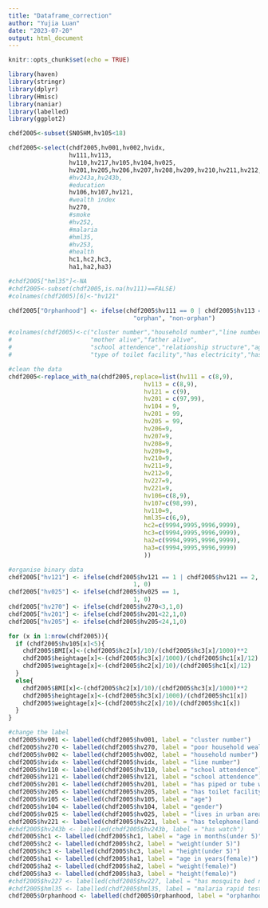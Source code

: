 ```yaml
---
title: "Dataframe_correction"
author: "Yujia Luan"
date: "2023-07-20"
output: html_document
---
```


```r
knitr::opts_chunk$set(echo = TRUE)
```

```r
library(haven)
library(stringr)
library(dplyr)
library(Hmisc)
library(naniar)
library(labelled)
library(ggplot2)
```

```r
chdf2005<-subset(SN05HM,hv105<18)

chdf2005<-select(chdf2005,hv001,hv002,hvidx,
                 hv111,hv113,
                 hv110,hv217,hv105,hv104,hv025,
                 hv201,hv205,hv206,hv207,hv208,hv209,hv210,hv211,hv212,hv227,hv221,
                 #hv243a,hv243b,
                 #education
                 hv106,hv107,hv121,
                 #wealth index
                 hv270,
                 #smoke
                 #hv252,
                 #malaria
                 #hml35,
                 #hv253,
                 #health
                 hc1,hc2,hc3,
                 ha1,ha2,ha3)

#chdf2005["hml35"]<-NA
#chdf2005<-subset(chdf2005,is.na(hv111)==FALSE)
#colnames(chdf2005)[6]<-"hv121"

```


```r
chdf2005["Orphanhood"] <- ifelse(chdf2005$hv111 == 0 | chdf2005$hv113 == 0, 
                                   "orphan", "non-orphan")

#colnames(chdf2005)<-c("cluster number","household number","line number",
#                      "mother alive","father alive",
#                      "school attendence","relationship structure","age","gender","type of #place of residence","source of drinking water",
#                      "type of toilet facility","has electricity","has radio","has #television","has refrigerator","has bicycle","has motorcycle","has car","has bednet","has #phone")
```


```r
#clean the data
chdf2005<-replace_with_na(chdf2005,replace=list(hv111 = c(8,9),
                                      hv113 = c(8,9),
                                      hv121 = c(9),
                                      hv201 = c(97,99),
                                      hv104 = 9,
                                      hv201 = 99,
                                      hv205 = 99,
                                      hv206=9,
                                      hv207=9,
                                      hv208=9,
                                      hv209=9,
                                      hv210=9,
                                      hv211=9,
                                      hv212=9,
                                      hv227=9,
                                      hv221=9,
                                      hv106=c(8,9),
                                      hv107=c(98,99),
                                      hv110=9,
                                      hml35=c(6,9),
                                      hc2=c(9994,9995,9996,9999),
                                      hc3=c(9994,9995,9996,9999),
                                      ha2=c(9994,9995,9996,9999),
                                      ha3=c(9994,9995,9996,9999)
                                      ))


```

```r
#organise binary data
chdf2005["hv121"] <- ifelse(chdf2005$hv121 == 1 | chdf2005$hv121 == 2, 
                                   1, 0)
chdf2005["hv025"] <- ifelse(chdf2005$hv025 == 1, 
                                   1, 0)
chdf2005["hv270"] <- ifelse(chdf2005$hv270<3,1,0)
chdf2005["hv201"] <- ifelse(chdf2005$hv201<22,1,0)
chdf2005["hv205"] <- ifelse(chdf2005$hv205<24,1,0)

```

```r
for (x in 1:nrow(chdf2005)){
  if (chdf2005$hv105[x]<5){
    chdf2005$BMI[x]<-(chdf2005$hc2[x]/10)/(chdf2005$hc3[x]/1000)**2
    chdf2005$heightage[x]<-(chdf2005$hc3[x]/1000)/(chdf2005$hc1[x]/12)
    chdf2005$weightage[x]<-(chdf2005$hc2[x]/10)/(chdf2005$hc1[x]/12)
  }
  else{
    chdf2005$BMI[x]<-(chdf2005$hc2[x]/10)/(chdf2005$hc3[x]/1000)**2
    chdf2005$heightage[x]<-(chdf2005$hc3[x]/1000)/(chdf2005$hc1[x])
    chdf2005$weightage[x]<-(chdf2005$hc2[x]/10)/(chdf2005$hc1[x])
  }
}
```

```r
#change the label
chdf2005$hv001 <- labelled(chdf2005$hv001, label = "cluster number")
chdf2005$hv270 <- labelled(chdf2005$hv270, label = "poor household wealth")
chdf2005$hv002 <- labelled(chdf2005$hv002, label = "household number")
chdf2005$hvidx <- labelled(chdf2005$hvidx, label = "line number")
chdf2005$hv110 <- labelled(chdf2005$hv110, label = "school attendence")
chdf2005$hv121 <- labelled(chdf2005$hv121, label = "school attendence")
chdf2005$hv201 <- labelled(chdf2005$hv201, label = "has piped or tube water")
chdf2005$hv205 <- labelled(chdf2005$hv205, label = "has toilet facility")
chdf2005$hv105 <- labelled(chdf2005$hv105, label = "age")
chdf2005$hv104 <- labelled(chdf2005$hv104, label = "gender")
chdf2005$hv025 <- labelled(chdf2005$hv025, label = "lives in urban area")
chdf2005$hv221 <- labelled(chdf2005$hv221, label = "has telephone(land-line)")
#chdf2005$hv243b <- labelled(chdf2005$hv243b, label = "has watch")
chdf2005$hc1 <- labelled(chdf2005$hc1, label = "age in months(under 5)")
chdf2005$hc2 <- labelled(chdf2005$hc2, label = "weight(under 5)")
chdf2005$hc3 <- labelled(chdf2005$hc3, label = "height(under 5)")
chdf2005$ha1 <- labelled(chdf2005$ha1, label = "age in years(female)")
chdf2005$ha2 <- labelled(chdf2005$ha2, label = "weight(female)")
chdf2005$ha3 <- labelled(chdf2005$ha3, label = "height(female)")
#chdf2005$hv227 <- labelled(chdf2005$hv227, label = "has mosquito bed net for sleeping")
#chdf2005$hml35 <- labelled(chdf2005$hml35, label = "malaria rapid test")
chdf2005$Orphanhood <- labelled(chdf2005$Orphanhood, label = "orphanhood")

```
